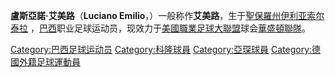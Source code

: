 {{Football player infobox| playername= 艾美路<br />''Luciano Emilio''
| fullname = Luciano Emilio
| nickname = ''Luci'' 
| image = [[Image:Emilio_Luciano_DC_United.jpg|180 px]] 
| dateofbirth = {{birth date and age|1978|12|12}} 
| cityofbirth = [[聖保羅州|聖保羅州]][[伊利亚索尔泰拉|伊利亚索尔泰拉]]
| countryofbirth = [[巴西|巴西]] 
| height = {{Height|ft=5|in=11}}
| currentclub  = [[華盛頓聯隊|華盛頓聯隊]]
| clubnumber = 11
| position = 前鋒
| youthclubs = 
| years =1996-97<br />1997-99<br />1999-01<br />2001-02<br />2002-04<br />2004-05<br />2005<br />2005-06<br />2007-
| clubs = [[Rio_Branco_Esporte_Clube|Rio Branco EC]]<br>[[科隆足球俱乐部|科隆]]<br>[[亚琛足球俱乐部|亞琛]]<br>[[União_Agrícola_Barbarense_Futebol_Clube|União Barbarense]]<br>[[皇家西班牙体育俱乐部|皇家西班牙]]<br>[[Club_Deportivo_Olimpia|Olimpia]]<br>[[Querétaro_FC|Querétaro]]<br>[[Club_Deportivo_Olimpia|Olimpia]]<br>[[華盛頓聯隊|華盛頓聯隊]]
| caps(goals) = <br>{{0}}6 {{0}}{{0}}(0)<br>24 {{0}}{{0}}(1)<br><br><br><br><br>18 {{0}}(13)<br> 56 {{0}}(31)  
| nationalyears = 
| nationalteam = 
| nationalcaps(goals) = 
| pcupdate = 22 June 2008
| ntupdate = 1 March 2007
}}
'''盧斯亞諾·艾美路'''（'''Luciano Emilio'''，{{bd|1978年|12月12日|||E}}）一般称作'''艾美路'''，生于[[聖保羅州|聖保羅州]][[伊利亚索尔泰拉|伊利亚索尔泰拉]] ，[[巴西|巴西]]职业足球运动员，现效力于[[美國職業足球大聯盟|美國職業足球大聯盟]]球会[[華盛頓聯隊|華盛頓聯隊]]。

{{DEFAULTSORT:Emilio, Luciano}}
[[Category:巴西足球运动员|Category:巴西足球运动员]]
[[Category:科隆球員|Category:科隆球員]]
[[Category:亞琛球員|Category:亞琛球員]]
[[Category:德國外籍足球運動員|Category:德國外籍足球運動員]]